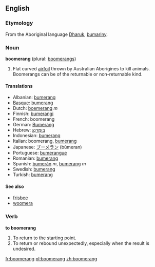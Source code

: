 ==English==
===Etymology===
From the Aboriginal language [[Dharuk]], [[bumariny]].

===Noun===
'''boomerang''' (plural: [[boomerangs]])

#Flat curved [[airfoil]] thrown by Australian Aborigines to kill animals. Boomerangs can be of the returnable or non-returnable kind.

====Translations====
*Albanian: [[bumerang]]
*[[Basque]]: [[bumerang]]
*Dutch: [[boemerang]] ''m''
*Finnish: [[bumerangi]]
*French: boomerang
*German: [[Bumerang]]
*Hebrew: [[בומרנג|בּוּמֶרַנְג]]
*Indonesian: [[bumerang]]
*Italian: boomerang, [[bumerang]]
*Japanese: [[ブーメラン]] (būmeran)
*Portuguese: [[bumerangue]]
*Romanian: [[bumerang]]
*Spanish: [[bumerán]] ''m'', [[bumerang]] ''m''
*Swedish: [[bumerang]]
*Turkish: [[bumerang]]

====See also====
*[[frisbee]]<!-- both can refer to spinning flying toys -->
*[[woomera]]<!-- both are specifically Australian aboriginal weapons -->

===Verb===
'''to boomerang'''

#To return to the starting point.
#To return or rebound unexpectedly, especially when the result is undesired.

[[fr:boomerang]]
[[pl:boomerang]]
[[zh:boomerang]]